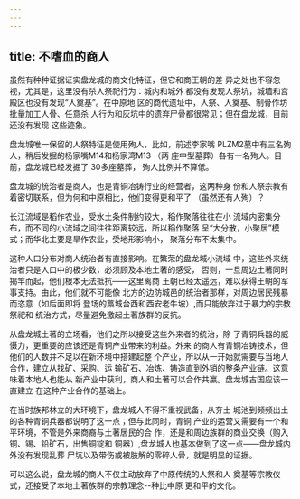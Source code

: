 ```yaml
---
---
---
```

title: 不嗜血的商人
---



虽然有种种证据证实盘龙城的商文化特征，但它和商王朝的差 异之处也不容忽视，尤其是，这里没有杀人祭祀行为：城内和城外 都没有发现人祭坑，城墙和宫殿区也没有发现“人奠基”。在中原地 区的商代遗址中，人祭、人奠基、制骨作坊批量加工人骨、任意杀 人行为和灰坑中的遗弃尸骨都很常见；但在盘龙城，目前还没有发现 这些迹象。

盘龙城唯一保留的人祭特征是使用殉人，比如，前述李家嘴 PLZM2墓中有三名殉人，稍后发掘的杨家嘴M14和杨家湾M13 （两 座中型墓葬）各有一名殉人。目前，盘龙城已经发掘了 30多座墓葬， 殉人比例并不算低。

盘龙城的统治者是商人，也是青铜冶铸行业的经营者，这两种身 份和人祭宗教有着密切联系，但为何和中原相比，他们变得更和平了 （虽然还有人殉）？

长江流域是稻作农业，受水土条件制约较大，稻作聚落往往在小 流域内密集分布，而不同的小流域之间往往距离较远，所以稻作聚落 呈“大分散，小聚居”模式；而华北主要是旱作农业，受地形影响小， 聚落分布不太集中。

这种人口分布对商人统治者有直接影响。在繁荣的盘龙城小流域 中，这些外来统治者只是人口中的极少数，必须顾及本地土著的感受， 否则，一旦周边土著同时揭竿而起，他们根本无法抵抗——这里离商 王朝已经太遥远，难以获得王朝的军事支持。由此，他们就不可能像 北方的边防城邑的统治者那样，对周边居民残暴而恣意（如后面即将 登场的藁城台西和西安老牛坡）,而只能放弃过于暴力的宗教祭祀和 统治方式，尽量避免激起土著族群的反抗。

从盘龙城土著的立场看，他们之所以接受这些外来者的统治，除 了青铜兵器的威慑力，更重要的应该还是青铜产业带来的利益。外来 的商人有青铜冶铸技术，但他们的人数并不足以在新环境中搭建起整 个产业，所以从一开始就需要与当地人合作，建立从找矿、采购、运 输矿石、冶炼、铸造直到外销的整条产业链。这意味着本地人也能从 新产业中获利，商人和土著可以合作共赢。盘龙城古国应该一直建立 在这种产业合作的基础上。

在当时族邦林立的大环境下，盘龙城人不得不重视武备，从夯土 城池到频频出土的各种青铜兵器都说明了这一点；但与此同时，青铜 产业的运营又需要有一个和平环境，不管是外来商裔与土著居民的合 作，还是和周边族群的商业交换（购入铜、锡、铅矿石，出售铜锭和 铜器）,盘龙城人也基本做到了这一点——盘龙城内外没有发现乱葬 尸坑以及带伤或被肢解的零碎人骨，就是明显的证据。

可以这么说，盘龙城的商人不仅主动放弃了中原传统的人祭和人 奠基等宗教仪式，还接受了本地土著族群的宗教理念--种比中原 更和平的文化。